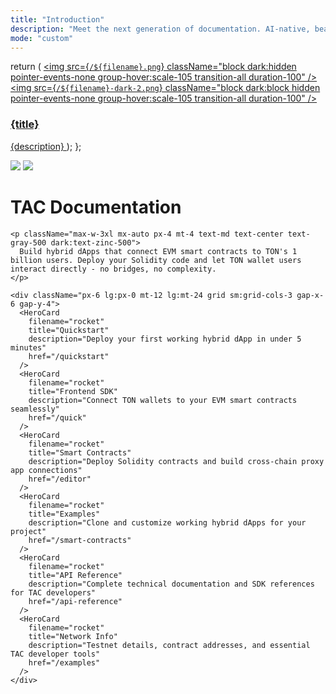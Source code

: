 ```yaml
---
title: "Introduction"
description: "Meet the next generation of documentation. AI-native, beautiful out-of-the-box, and built for developers."
mode: "custom"
---
```


  return (
    <a className="group cursor-pointer pb-8" href={href}>
      <img
        src={`/${filename}.png`}
        className="block dark:hidden pointer-events-none group-hover:scale-105 transition-all duration-100"
      />
      <img
        src={`/${filename}-dark-2.png`}
        className="block dark:block hidden pointer-events-none group-hover:scale-105 transition-all duration-100"
      />
      <h3 className="mt-5 text-gray-900 dark:text-zinc-50 font-medium">
        {title}
      </h3>
      <span className="mt-1.5">{description}</span>
    </a>
  );
};

<div className="relative">
  <div className="absolute  left-0 right-0">
    <img
      src="/bg.png"
      className="mt-[-10em] block dark:hidden pointer-events-none w-full cover-image"
    />
      <img
      src="/bg-dark.png"
      className="mt-[-10em] block dark:block hidden pointer-events-none w-full cover-image"
    />

  </div>

  <div className="relative z-10 px-4 py-16 lg:py-40 lg:pb-24 max-w-5xl mx-auto">
    <h1 className="text-5xl font-semibold text-center text-gray-900 dark:text-zinc-50 tracking-tight">
      TAC Documentation
    </h1>

    <p className="max-w-3xl mx-auto px-4 mt-4 text-md text-center text-gray-500 dark:text-zinc-500">
      Build hybrid dApps that connect EVM smart contracts to TON's 1 billion users. Deploy your Solidity code and let TON wallet users interact directly - no bridges, no complexity.
    </p>

    <div className="px-6 lg:px-0 mt-12 lg:mt-24 grid sm:grid-cols-3 gap-x-6 gap-y-4">
      <HeroCard
        filename="rocket"
        title="Quickstart"
        description="Deploy your first working hybrid dApp in under 5 minutes"
        href="/quickstart"
      />
      <HeroCard
        filename="rocket"
        title="Frontend SDK"
        description="Connect TON wallets to your EVM smart contracts seamlessly"
        href="/quick"
      />
      <HeroCard
        filename="rocket"
        title="Smart Contracts"
        description="Deploy Solidity contracts and build cross-chain proxy app connections"
        href="/editor"
      />
      <HeroCard
        filename="rocket"
        title="Examples"
        description="Clone and customize working hybrid dApps for your project"
        href="/smart-contracts"
      />
      <HeroCard
        filename="rocket"
        title="API Reference"
        description="Complete technical documentation and SDK references for TAC developers"
        href="/api-reference"
      />
      <HeroCard
        filename="rocket"
        title="Network Info"
        description="Testnet details, contract addresses, and essential TAC developer tools"
        href="/examples"
      />
    </div>

  </div>
</div>

